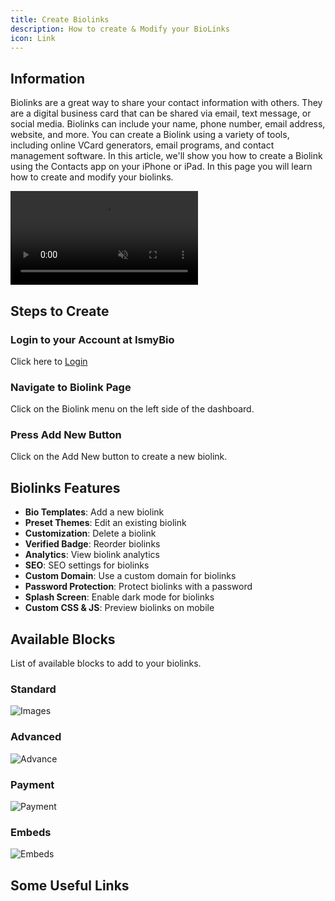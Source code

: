 ```yaml
---
title: Create Biolinks
description: How to create & Modify your BioLinks
icon: Link
---
```



## Information

Biolinks are a great way to share your contact information with others. They are a digital business card that can be shared via email, text message, or social media. Biolinks can include your name, phone number, email address, website, and more. You can create a Biolink using a variety of tools, including online VCard generators, email programs, and contact management software. In this article, we'll show you how to create a Biolink using the Contacts app on your iPhone or iPad. In this page you will learn how to create and modify your biolinks.

<videos>
  <video src="/biolinks.mp4" playsInline muted controls controlsList="nodownload" style={{borderRadius: '8px'}}/>
  </videos>

## Steps to Create

<Steps>
<Step>
 
### Login to your Account at IsmyBio

Click here to [Login](https://ismy.bio/login)
 
</Step>
 
<Step>
 
### Navigate to Biolink Page

Click on the Biolink menu on the left side of the dashboard.
 
</Step>

<Step>

### Press Add New Button

Click on the Add New button to create a new biolink.

</Step>

</Steps>

## Biolinks Features

- **Bio Templates**: Add a new biolink
- **Preset Themes**: Edit an existing biolink
- **Customization**: Delete a biolink
- **Verified Badge**: Reorder biolinks
- **Analytics**: View biolink analytics
- **SEO**: SEO settings for biolinks
- **Custom Domain**: Use a custom domain for biolinks
- **Password Protection**: Protect biolinks with a password
- **Splash Screen**: Enable dark mode for biolinks
- **Custom CSS & JS**: Preview biolinks on mobile

## Available Blocks

List of available blocks to add to your biolinks.

### Standard

![Images](/standard.png)


<Cards>
  <Card title="Links" description="Add social media links" />
  <Card title="Heading" description="Add contact information" />
  <Card title="Paragraph" description="Add text blocks" />
  <Card title="Avatar" description="Add images" />
  <Card title="Image" description="Add videos" />
  <Card title="Socials" description="Add audio files" />
  <Card title="Image Grid" description="Add files" />
  <Card title="Divider" description="Add RSS feeds" />
  <Card title="List" description="Add custom HTML" />
  <Card title="Big Link" description="Add dividers" />
  <Card title="Audio" description="Add spacers" />
  <Card title="Video" description="Add buttons" />
  <Card title="File" description="Add QR codes" />
  <Card title="Call to Action" description="Add countdown timers" />
  <Card title="PDF Document" description="Add Instagram posts" />
  </Cards>

### Advanced

![Advance](/advance.png)

<Cards>
  <Card title="Email Collector" description="Add social media links" />
  <Card title="Phone Collector" description="Add contact information" />
  <Card title="Contact Form" description="Add text blocks" />
  <Card title="Map" description="Add images" />
  <Card title="RSS Feed" description="Add videos" />
  <Card title="Custom HTML" description="Add audio files" />
  <Card title="VCard" description="Add files" />
  <Card title="Alert" description="Add RSS feeds" />
  <Card title="FAQ" description="Add custom HTML" />
  <Card title="Countdown" description="Add dividers" />
  <Card title="External Item" description="Add spacers" />
  <Card title="Share" description="Add buttons" />
  <Card title="Youtube Feed" description="Add QR codes" />
  <Card title="Timeline" description="Add countdown timers" />
  <Card title="Review" description="Add Instagram posts" />
  <Card title="Image Slider" description="Add custom CSS" />
  <Card title="Markdown" description="Add custom JS" />
  </Cards>

  ### Payment

![Payment](/payment.png)

<Cards>
  <Card title="PayPal" description="Add social media links" />
  <Card title="Donation" description="Add contact information" />
  <Card title="Service" description="Add text blocks" />
  <Card title="Product" description="Add images" />
  </Cards>

  ### Embeds

![Embeds](/embeds.png)

<Cards>
  <Card title="Threads" description="Add social media links" />
  <Card title="Spotify" description="Add contact information" />
  <Card title="Twitch" description="Add text blocks" />
  <Card title="TikTok Video" description="Add images" />
  <Card title="Tidal" description="Add videos" />
  <Card title="X Profile" description="Add audio files" />
  <Card title="X Video" description="Add files" />
  <Card title="Instagram Media" description="Add RSS feeds" />
  <Card title="TikTok Profile" description="Add custom HTML" />
  <Card title="Typeform" description="Add dividers" />
  <Card title="Facebook Post" description="Add spacers" />
  <Card title="Rumble" description="Add buttons" />
  <Card title="Souncloud" description="Add QR codes" />
  <Card title="YouTube" description="Add countdown timers" />
  <Card title="Vimeo" description="Add Instagram posts" />
  <Card title="Apple Music" description="Add custom CSS" />
  <Card title="Anchor FM" description="Add custom JS" />
  <Card title="X Post" description="Add custom JS" />
  <Card title="Pinterest Profile" description="Add custom JS" />
  <Card title="Snapchat Spotlight" description="Add custom JS" />
  <Card title="VK Video" description="Add custom JS" />
  <Card title="Discord Server" description="Add custom JS" />
  <Card title="Reddit Post" description="Add custom JS" />
  <Card title="Telegram Post" description="Add custom JS" />
</Cards>

## Some Useful Links

<Cards>
  <Card title="Getting Started" href="/docs/getting-started" />
  <Card title="Start IsmyBio" href="https://ismy.bio" />
</Cards>
